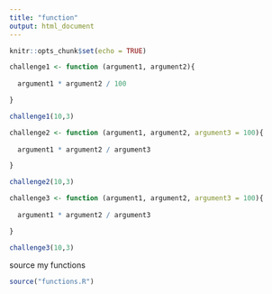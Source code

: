 ```yaml
---
title: "function"
output: html_document
---
```


```r
knitr::opts_chunk$set(echo = TRUE)
```


```r

challenge1 <- function (argument1, argument2){
  
  argument1 * argument2 / 100

}

challenge1(10,3)

```


```r

challenge2 <- function (argument1, argument2, argument3 = 100){
  
  argument1 * argument2 / argument3

}

challenge2(10,3)

```


```r

challenge3 <- function (argument1, argument2, argument3 = 100){
  
  argument1 * argument2 / argument3

}

challenge3(10,3)

```

source my functions

```r

source("functions.R")

```


